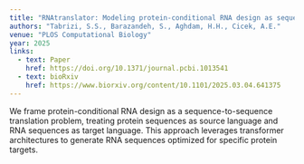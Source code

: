 ```yaml
---
title: "RNAtranslator: Modeling protein-conditional RNA design as sequence-to-sequence natural language translation"
authors: "Tabrizi, S.S., Barazandeh, S., Aghdam, H.H., Cicek, A.E."
venue: "PLOS Computational Biology"
year: 2025
links:
  - text: Paper
    href: https://doi.org/10.1371/journal.pcbi.1013541
  - text: bioRxiv
    href: https://www.biorxiv.org/content/10.1101/2025.03.04.641375
---
```


We frame protein-conditional RNA design as a sequence-to-sequence translation problem, treating protein sequences as source language and RNA sequences as target language. This approach leverages transformer architectures to generate RNA sequences optimized for specific protein targets.